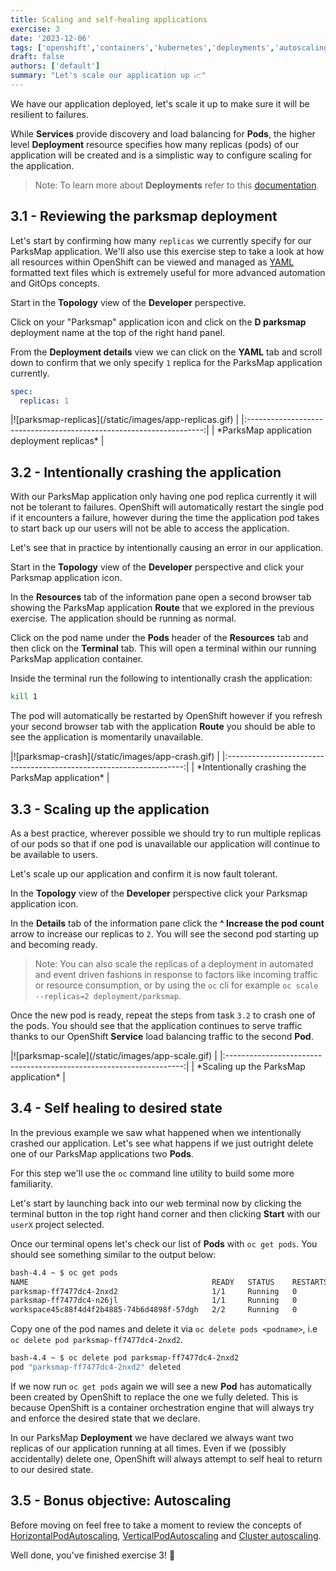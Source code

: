 ```yaml
---
title: Scaling and self-healing applications
exercise: 3
date: '2023-12-06'
tags: ['openshift','containers','kubernetes','deployments','autoscaling']
draft: false
authors: ['default']
summary: "Let's scale our application up 📈"
---
```


We have our application deployed, let's scale it up to make sure it will be resilient to failures.

While **Services** provide discovery and load balancing for **Pods**, the higher level **Deployment** resource specifies how many replicas (pods) of our application will be created and is a simplistic way to configure scaling for the application.

> Note: To learn more about **Deployments** refer to this [documentation](https://docs.openshift.com/container-platform/4.16/applications/deployments/what-deployments-are.html).

## 3.1 - Reviewing the parksmap deployment

Let's start by confirming how many `replicas` we currently specify for our ParksMap application. We'll also use this exercise step to take a look at how all resources within OpenShift can be viewed and managed as [YAML](https://www.redhat.com/en/topics/automation/what-is-yaml) formatted text files which is extremely useful for more advanced automation and GitOps concepts.

Start in the **Topology** view of the **Developer** perspective.

Click on your "Parksmap" application icon and click on the **D parksmap** deployment name at the top of the right hand panel.

From the **Deployment details** view we can click on the **YAML** tab and scroll down to confirm that we only specify `1` replica for the ParksMap application currently.

```yaml
spec:
  replicas: 1
```

<Zoom>
|![parksmap-replicas](/static/images/app-replicas.gif)                |
|:-------------------------------------------------------------------:|
| *ParksMap application deployment replicas*                          |
</Zoom>

## 3.2 - Intentionally crashing the application

With our ParksMap application only having one pod replica currently it will not be tolerant to failures. OpenShift will automatically restart the single pod if it encounters a failure, however during the time the application pod takes to start back up our users will not be able to access the application.

Let's see that in practice by intentionally causing an error in our application.

Start in the **Topology** view of the **Developer** perspective and click your Parksmap application icon.

In the **Resources** tab of the information pane open a second browser tab showing the ParksMap application **Route** that we explored in the previous exercise. The application should be running as normal.

Click on the pod name under the **Pods** header of the **Resources** tab and then click on the **Terminal** tab. This will open a terminal within our running ParksMap application container.

Inside the terminal run the following to intentionally crash the application:

```bash
kill 1 
```

The pod will automatically be restarted by OpenShift however if you refresh your second browser tab with the application **Route** you should be able to see the application is momentarily unavailable.

<Zoom>
|![parksmap-crash](/static/images/app-crash.gif)                      |
|:-------------------------------------------------------------------:|
| *Intentionally crashing the ParksMap application*                   |
</Zoom>

## 3.3 - Scaling up the application

As a best practice, wherever possible we should try to run multiple replicas of our pods so that if one pod is unavailable our application will continue to be available to users.

Let's scale up our application and confirm it is now fault tolerant.

In the **Topology** view of the **Developer** perspective click your Parksmap application icon.

In the **Details** tab of the information pane click the **^ Increase the pod count** arrow to increase our replicas to `2`.  You will see the second pod starting up and becoming ready.

> Note: You can also scale the replicas of a deployment in automated and event driven fashions in response to factors like incoming traffic or resource consumption, or by using the `oc` cli for example `oc scale --replicas=2 deployment/parksmap`.

Once the new pod is ready, repeat the steps from task `3.2` to crash one of the pods. You should see that the application continues to serve traffic thanks to our OpenShift **Service** load balancing traffic to the second **Pod**.

<Zoom>
|![parksmap-scale](/static/images/app-scale.gif)                      |
|:-------------------------------------------------------------------:|
| *Scaling up the ParksMap application*                               |
</Zoom>

## 3.4 - Self healing to desired state

In the previous example we saw what happened when we intentionally crashed our application. Let's see what happens if we just outright delete one of our ParksMap applications two **Pods**.

For this step we'll use the `oc` command line utility to build some more familiarity.

Let's start by launching back into our web terminal now by clicking the terminal button in the top right hand corner and then clicking **Start** with our `userX` project selected.

Once our terminal opens let's check our list of **Pods** with `oc get pods`. You should see something similar to the output below:

```bash
bash-4.4 ~ $ oc get pods
NAME                                         READY   STATUS    RESTARTS   AGE
parksmap-ff7477dc4-2nxd2                     1/1     Running   0          79s
parksmap-ff7477dc4-n26jl                     1/1     Running   0          31m
workspace45c88f4d4f2b4885-74b6d4898f-57dgh   2/2     Running   0          108s
```

Copy one of the pod names and delete it via `oc delete pods <podname>`, i.e `oc delete pod parksmap-ff7477dc4-2nxd2`.

```bash
bash-4.4 ~ $ oc delete pod parksmap-ff7477dc4-2nxd2
pod "parksmap-ff7477dc4-2nxd2" deleted
```

If we now run `oc get pods` again we will see a new **Pod** has automatically been created by OpenShift to replace the one we fully deleted. This is because OpenShift is a container orchestration engine that will always try and enforce the desired state that we declare.

In our ParksMap **Deployment** we have declared we always want two replicas of our application running at all times. Even if we (possibly accidentally) delete one, OpenShift will always attempt to self heal to return to our desired state.

## 3.5 - Bonus objective: Autoscaling

Before moving on feel free to take a moment to review the concepts of [HorizontalPodAutoscaling](https://docs.openshift.com/container-platform/4.16/nodes/pods/nodes-pods-autoscaling.html), [VerticalPodAutoscaling](https://docs.openshift.com/container-platform/4.16/nodes/pods/nodes-pods-vertical-autoscaler.html) and [Cluster autoscaling](https://docs.openshift.com/container-platform/4.16/machine_management/applying-autoscaling.html).

Well done, you've finished exercise 3! 🎉
